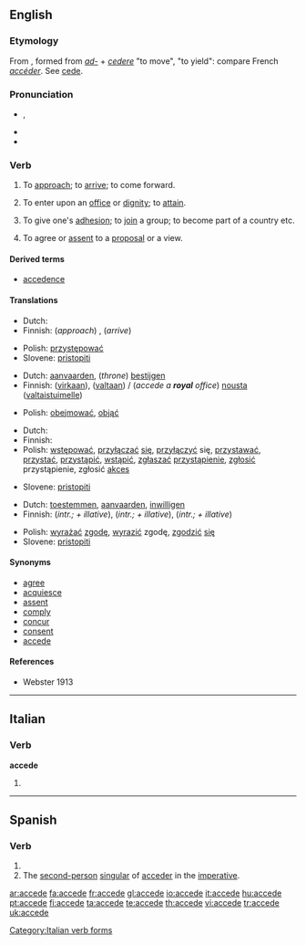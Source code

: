 {{was wotd|2008|May|27}}
{{also|accède|accedé|accédé}}
==English==

===Etymology===
From {{etyl|la}} {{term|accedo|accēdō|approach, accede|lang=la}}, formed from ''[[ad-]]'' + ''[[cedere]]'' "to move", "to yield": compare French ''[[accéder]]''. See [[cede]].

===Pronunciation===
* {{a|UK|US}} {{IPA|/əkˈsiːd/}}, {{SAMPA|/@k"si:d/}}
* {{audio|en-us-accede.ogg|Audio (US)}}
* {{rhymes|iːd}}

===Verb===
{{en-verb|acced|ing}}

# {{intransitive}} {{obsolete}} To [[approach]]; to [[arrive]]; to come forward.
# {{transitive}} To enter upon an [[office]] or [[dignity]]; to [[attain]].
# {{transitive}} To give one's [[adhesion]]; to [[join]] a group; to become part of a country etc.
# {{transitive}} To agree or [[assent]] to a [[proposal]] or a view.

====Derived terms====
* [[accedence]]

====Translations====
{{trans-top|obsolete: to approach}}
* Dutch: {{t+|nl|naderen}}
* Finnish: (''approach'') {{t+|fi|lähestyä}}, (''arrive'') {{t+|fi|saapua}}
{{trans-mid}}
* Polish: [[przystępować]]
* Slovene: [[pristopiti]]
{{trans-bottom}}

{{trans-top|to enter upon an office or dignity}}
* Dutch: [[aanvaarden]], (''throne'') [[bestijgen]]
* Finnish: {{t+|fi|astua}} ([[virka|virkaan]]), {{t+|fi|nousta}} ([[valta|valtaan]]) / (''accede a '''royal''' office'') [[nousta]] ([[valtaistuin|valtaistuimelle]])
{{trans-mid}}
* Polish: [[obejmować]], [[objąć]]
{{trans-bottom}}

{{trans-top|to join a group}}
* Dutch: {{t-|nl|toetreden}}
* Finnish: {{t+|fi|liittyä}}
* Polish: [[wstępować]], [[przyłączać]] [[się]], [[przyłączyć]] się, [[przystawać]], [[przystać]], [[przystąpić]], [[wstąpić]], [[zgłaszać]] [[przystąpienie]], [[zgłosić]] przystąpienie, zgłosić [[akces]]
{{trans-mid}}
* Slovene: [[pristopiti]]
{{trans-bottom}}

{{trans-top|to agree to a proposal or view}}
* Dutch: [[toestemmen]], [[aanvaarden]], [[inwilligen]]
* Finnish: {{t-|fi|myöntyä}} (''intr.; + illative''), {{t-|fi|taipua}} (''intr.; + illative''), {{t-|fi|suostua}} (''intr.; + illative'')
{{trans-mid}}
* Polish: [[wyrażać]] [[zgodę]], [[wyrazić]] zgodę, [[zgodzić]] [[się]]
* Slovene: [[pristopiti]]
{{trans-bottom}}

====Synonyms====
* [[agree]]
* [[acquiesce]]
* [[assent]]
* [[comply]]
* [[concur]]
* [[consent]]
* [[accede]]

====References====
* Webster 1913

----

==Italian==

===Verb===
'''accede'''

# {{form of|[[third-person|Third-person]] [[singular]] [[present tense]]|[[accedere#Italian|accedere]]|lang=Italian}}

[[Category:Italian verb forms]]

----

==Spanish==

===Verb===
{{es-verb-form|acceder}}

# {{es-verb form of|person=third-person|number=singular|tense=present|mood=indicative|ending=er|verb=[[acceder]]}}
# The [[second-person]] [[singular]] of [[acceder]] in the [[imperative]].

{{esbot:conjugation}}

[[ar:accede]]
[[fa:accede]]
[[fr:accede]]
[[gl:accede]]
[[io:accede]]
[[it:accede]]
[[hu:accede]]
[[pt:accede]]
[[fi:accede]]
[[ta:accede]]
[[te:accede]]
[[th:accede]]
[[vi:accede]]
[[tr:accede]]
[[uk:accede]]